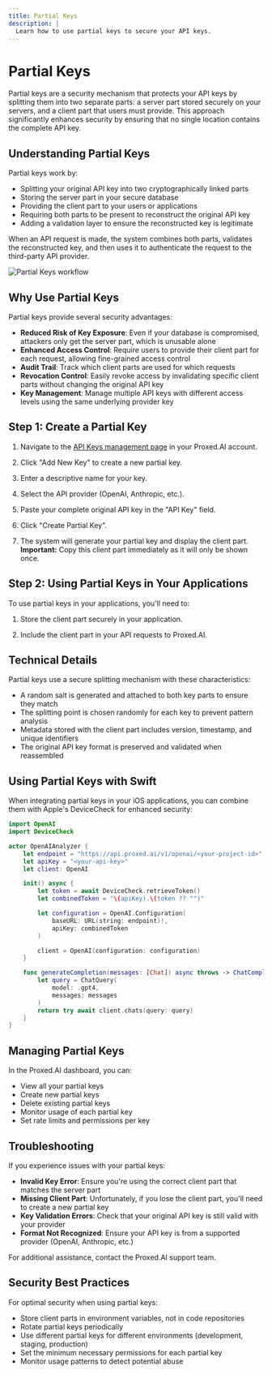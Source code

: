 ```yaml
---
title: Partial Keys
description: |
  Learn how to use partial keys to secure your API keys.
---
```


# Partial Keys

Partial keys are a security mechanism that protects your API keys by splitting them into two separate parts: a server part stored securely on your servers, and a client part that users must provide. This approach significantly enhances security by ensuring that no single location contains the complete API key.

## Understanding Partial Keys

Partial keys work by:
- Splitting your original API key into two cryptographically linked parts
- Storing the server part in your secure database
- Providing the client part to your users or applications
- Requiring both parts to be present to reconstruct the original API key
- Adding a validation layer to ensure the reconstructed key is legitimate

When an API request is made, the system combines both parts, validates the reconstructed key, and then uses it to authenticate the request to the third-party API provider.

![Partial Keys workflow](/images/docs/guides/partial-keys/partial-keys-workflow.png)

## Why Use Partial Keys

Partial keys provide several security advantages:

- **Reduced Risk of Key Exposure**: Even if your database is compromised, attackers only get the server part, which is unusable alone
- **Enhanced Access Control**: Require users to provide their client part for each request, allowing fine-grained access control
- **Audit Trail**: Track which client parts are used for which requests
- **Revocation Control**: Easily revoke access by invalidating specific client parts without changing the original API key
- **Key Management**: Manage multiple API keys with different access levels using the same underlying provider key

## Step 1: Create a Partial Key

1. Navigate to the [API Keys management page](https://app.proxed.ai/settings/team/keys) in your Proxed.AI account.

2. Click "Add New Key" to create a new partial key.

3. Enter a descriptive name for your key.

4. Select the API provider (OpenAI, Anthropic, etc.).

5. Paste your complete original API key in the "API Key" field.

6. Click "Create Partial Key".

7. The system will generate your partial key and display the client part. **Important:** Copy this client part immediately as it will only be shown once.

## Step 2: Using Partial Keys in Your Applications

To use partial keys in your applications, you'll need to:

1. Store the client part securely in your application.

2. Include the client part in your API requests to Proxed.AI.

## Technical Details

Partial keys use a secure splitting mechanism with these characteristics:

- A random salt is generated and attached to both key parts to ensure they match
- The splitting point is chosen randomly for each key to prevent pattern analysis
- Metadata stored with the client part includes version, timestamp, and unique identifiers
- The original API key format is preserved and validated when reassembled

## Using Partial Keys with Swift

When integrating partial keys in your iOS applications, you can combine them with Apple's DeviceCheck for enhanced security:

```swift
import OpenAI
import DeviceCheck

actor OpenAIAnalyzer {
    let endpoint = "https://api.proxed.ai/v1/openai/<your-project-id>"
    let apiKey = "<your-api-key>"
    let client: OpenAI

    init() async {
        let token = await DeviceCheck.retrieveToken()
        let combinedToken = "\(apiKey).\(token ?? "")"

        let configuration = OpenAI.Configuration(
            baseURL: URL(string: endpoint)!,
            apiKey: combinedToken
        )

        client = OpenAI(configuration: configuration)
    }

    func generateCompletion(messages: [Chat]) async throws -> ChatCompletion {
        let query = ChatQuery(
            model: .gpt4,
            messages: messages
        )
        return try await client.chats(query: query)
    }
}
```

## Managing Partial Keys

In the Proxed.AI dashboard, you can:

- View all your partial keys
- Create new partial keys
- Delete existing partial keys
- Monitor usage of each partial key
- Set rate limits and permissions per key

## Troubleshooting

If you experience issues with your partial keys:

- **Invalid Key Error**: Ensure you're using the correct client part that matches the server part
- **Missing Client Part**: Unfortunately, if you lose the client part, you'll need to create a new partial key
- **Key Validation Errors**: Check that your original API key is still valid with your provider
- **Format Not Recognized**: Ensure your API key is from a supported provider (OpenAI, Anthropic, etc.)

For additional assistance, contact the Proxed.AI support team.

## Security Best Practices

For optimal security when using partial keys:

- Store client parts in environment variables, not in code repositories
- Rotate partial keys periodically
- Use different partial keys for different environments (development, staging, production)
- Set the minimum necessary permissions for each partial key
- Monitor usage patterns to detect potential abuse

